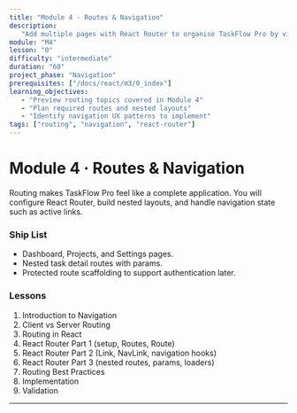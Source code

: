 ```yaml
---
title: "Module 4 · Routes & Navigation"
description:
   "Add multiple pages with React Router to organise TaskFlow Pro by views."
module: "M4"
lesson: "0"
difficulty: "intermediate"
duration: "60"
project_phase: "Navigation"
prerequisites: ["/docs/react/m3/0_index"]
learning_objectives:
   - "Preview routing topics covered in Module 4"
   - "Plan required routes and nested layouts"
   - "Identify navigation UX patterns to implement"
tags: ["routing", "navigation", "react-router"]
---
```


# Module 4 · Routes & Navigation

Routing makes TaskFlow Pro feel like a complete application. You will configure
React Router, build nested layouts, and handle navigation state such as active
links.

### Ship List

-  Dashboard, Projects, and Settings pages.
-  Nested task detail routes with params.
-  Protected route scaffolding to support authentication later.

### Lessons

1. Introduction to Navigation
2. Client vs Server Routing
3. Routing in React
4. React Router Part 1 (setup, Routes, Route)
5. React Router Part 2 (Link, NavLink, navigation hooks)
6. React Router Part 3 (nested routes, params, loaders)
7. Routing Best Practices
8. Implementation
9. Validation

---

